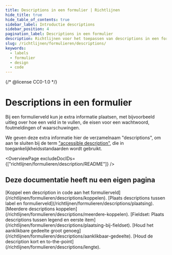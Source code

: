 ```yaml
---
title: Descriptions in een formulier | Richtlijnen
hide_title: true
hide_table_of_contents: true
sidebar_label: Introductie descriptions
sidebar_position: 4
pagination_label: Descriptions in een formulier
description: Richtlijnen voor het toepassen van descriptions in een formulier.
slug: /richtlijnen/formulieren/descriptions/
keywords:
  - labels
  - formulier
  - design
  - code
---
```


{/* @license CC0-1.0 */}


# Descriptions in een formulier

Bij een formulierveld kun je extra informatie plaatsen, met bijvoorbeeld uitleg over hoe een veld in te vullen, de eisen voor een wachtwoord, foutmeldingen of waarschuwingen.

We geven deze extra informatie hier de verzamelnaam "descriptions", om aan te sluiten bij de term ["accessible description"](https://www.w3.org/TR/wai-aria-1.2/#dfn-accessible-description), die in toegankelijkheidsstandaarden wordt gebruikt.

<OverviewPage excludeDocIDs={["richtlijnen/formulieren/description/README"]} />

## Deze documentatie heeft nu een eigen pagina

<FragmentRedirect id="koppel-een-description-aan-het-formulierveld">
  [Koppel een description in code aan het formulierveld](/richtlijnen/formulieren/descriptions/koppelen).
</FragmentRedirect>
<FragmentRedirect id="plaats-descriptions-tussen-label-en-formulierveld">
  [Plaats descriptions tussen label en formulierveld](/richtlijnen/formulieren/descriptions/plaatsing).
</FragmentRedirect>
<FragmentRedirect id="meerdere-descriptions-koppelen">
  [Meerdere descriptions koppelen](/richtlijnen/formulieren/descriptions/meerdere-koppelen).
</FragmentRedirect>
<FragmentRedirect id="fieldset-plaats-descriptions-tussen-legend-en-eerste-item">
  [Fieldset: Plaats descriptions tussen legend en eerste
  item](/richtlijnen/formulieren/descriptions/plaatsing-bij-fieldset).
</FragmentRedirect>
<FragmentRedirect id="houd-het-aanklikbare-gedeelte-groot-genoeg">
  [Houd het aanklikbare gedeelte groot genoeg](/richtlijnen/formulieren/descriptions/aanklikbaar-gedeelte).
</FragmentRedirect>
<FragmentRedirect id="houd-de-description-kort-en-to-the-point">
  [Houd de description kort en to-the-point](/richtlijnen/formulieren/descriptions/lengte).
</FragmentRedirect>

<FooterInfo />
